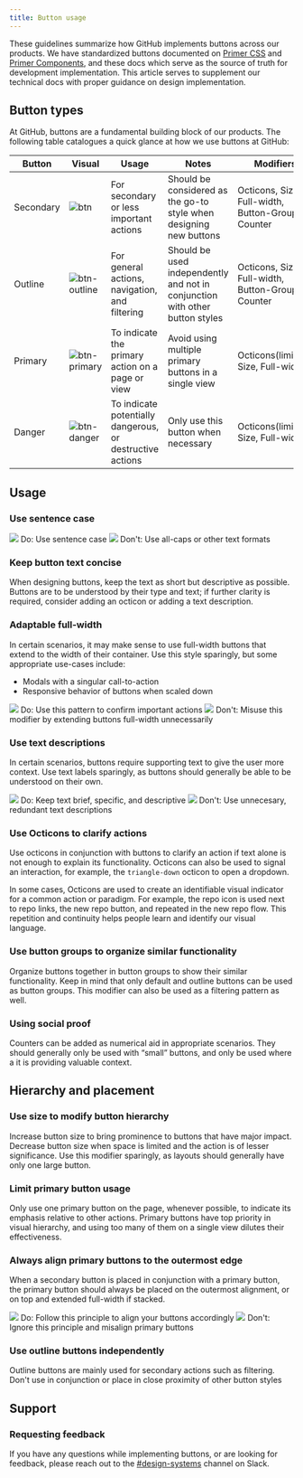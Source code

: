 ```yaml
---
title: Button usage
---
```



These guidelines summarize how GitHub implements buttons across our products. We have standardized buttons documented on [Primer CSS](https://styleguide.github.com/primer/) and [Primer Components](https://primer.style/components), and these docs which serve as the source of truth for development implementation. This article serves to supplement our technical docs with proper guidance on design implementation.

## Button types

At GitHub, buttons are a fundamental building block of our products. The following table catalogues a quick glance at how we use buttons at GitHub:

| Button    | Visual                                                                                                               | Usage                                                     | Notes                                                                        | Modifiers                                          |
| --------- | -------------------------------------------------------------------------------------------------------------------- | --------------------------------------------------------- | ---------------------------------------------------------------------------- | -------------------------------------------------- |
| Secondary | ![btn](https://user-images.githubusercontent.com/24916540/52498774-86e4c200-2b8e-11e9-953b-e0e7a70493ea.png)         | For secondary or less important actions                   | Should be considered as the go-to style when designing new buttons           | Octicons, Size, Full-width, Button-Groups, Counter |
| Outline   | ![btn-outline](https://user-images.githubusercontent.com/24916540/52498769-864c2b80-2b8e-11e9-984a-d5b88c846b74.png) | For general actions, navigation, and filtering            | Should be used independently and not in conjunction with other button styles | Octicons, Size, Full-width, Button-Groups, Counter |
| Primary   | ![btn-primary](https://user-images.githubusercontent.com/24916540/52498773-86e4c200-2b8e-11e9-804f-146d721d5191.png) | To indicate the primary action on a page or view          | Avoid using multiple primary buttons in a single view                        | Octicons(limited), Size, Full-width                |
| Danger    | ![btn-danger](https://user-images.githubusercontent.com/24916540/52498772-864c2b80-2b8e-11e9-8eeb-bef8729c1fd1.png)  | To indicate potentially dangerous, or destructive actions | Only use this button when necessary                                          | Octicons(limited), Size, Full-width                |

## Usage

### Use sentence case

<Flex>
  <Box width="100%" mr="2">
    <BorderBox border="1px solid" borderColor="green.5" mb="2">
      <img src="https://user-images.githubusercontent.com/24916540/52501276-d3330080-2b94-11e9-954e-38c0f09f8ca1.png" />
    </BorderBox>
    <Text fontWeight="bold" color="green.5">
      Do:
    </Text> Use sentence case
  </Box>
  <Box width="100%" mr="2">
    <BorderBox border="1px solid" borderColor="red.5" mb="2">
      <img src="https://user-images.githubusercontent.com/24916540/52501272-d3330080-2b94-11e9-8829-7d12aae36ba1.png" />
    </BorderBox>
    <Text fontWeight="bold" color="red.5">
      Don't:
    </Text> Use all-caps or other text formats
  </Box>
</Flex>

### Keep button text concise

When designing buttons, keep the text as short but descriptive as possible. Buttons are to be understood by their type and text; if further clarity is required, consider adding an octicon or adding a text description.

### Adaptable full-width

In certain scenarios, it may make sense to use full-width buttons that extend to the width of their container. Use this style sparingly, but some appropriate use-cases include:

- Modals with a singular call-to-action
- Responsive behavior of buttons when scaled down

<Flex>
  <Box width="100%" mr="2">
    <BorderBox border="1px solid" borderColor="green.5" mb="2">
      <img src="https://user-images.githubusercontent.com/24916540/52501273-d3330080-2b94-11e9-906c-27d9f745f0c5.png" />
    </BorderBox>
    <Text fontWeight="bold" color="green.5">
      Do:
    </Text> Use this pattern to confirm important actions
  </Box>
  <Box width="100%" mr="2">
    <BorderBox border="1px solid" borderColor="red.5" mb="2">
      <img src="https://user-images.githubusercontent.com/24916540/52501274-d3330080-2b94-11e9-823d-61964966cc7b.png" />
    </BorderBox>
    <Text fontWeight="bold" color="red.5">
      Don't:
    </Text> Misuse this modifier by extending buttons full-width unnecessarily
  </Box>
</Flex>

### Use text descriptions

In certain scenarios, buttons require supporting text to give the user more context. Use text labels sparingly, as buttons should generally be able to be understood on their own.

<Flex>
  <Box width="100%" mr="2">
    <BorderBox border="1px solid" borderColor="green.5" mb="2">
      <img src="https://user-images.githubusercontent.com/24916540/52501400-1b522300-2b95-11e9-8c47-71af68cfaeec.png" />
    </BorderBox>
    <Text fontWeight="bold" color="green.5">
      Do:
    </Text> Keep text brief, specific, and descriptive
  </Box>
  <Box width="100%" mr="2">
    <BorderBox border="1px solid" borderColor="red.5" mb="2">
      <img src="https://user-images.githubusercontent.com/24916540/53110379-cbfee180-3508-11e9-8762-04e3c8979afb.png" />
    </BorderBox>
    <Text fontWeight="bold" color="red.5">
      Don't:
    </Text> Use unnecesary, redundant text descriptions
  </Box>
</Flex>

### Use Octicons to clarify actions

Use octicons in conjunction with buttons to clarify an action if text alone is not enough to explain its functionality. Octicons can also be used to signal an interaction, for example, the `triangle-down` octicon to open a dropdown.

In some cases, Octicons are used to create an identifiable visual indicator for a common action or paradigm. For example, the repo icon is used next to repo links, the new repo button, and repeated in the new repo flow. This repetition and continuity helps people learn and identify our visual language.

### Use button groups to organize similar functionality

Organize buttons together in button groups to show their similar functionality. Keep in mind that only default and outline buttons can be used as button groups. This modifier can also be used as a filtering pattern as well.

### Using social proof

Counters can be added as numerical aid in appropriate scenarios. They should generally only be used with “small” buttons, and only be used where a it is providing valuable context.

## Hierarchy and placement

### Use size to modify button hierarchy

Increase button size to bring prominence to buttons that have major impact. Decrease button size when space is limited and the action is of lesser significance. Use this modifier sparingly, as layouts should generally have only one large button.

### Limit primary button usage

Only use one primary button on the page, whenever possible, to indicate its emphasis relative to other actions. Primary buttons have top priority in visual hierarchy, and using too many of them on a single view dilutes their effectiveness.

### Always align primary buttons to the outermost edge

When a secondary button is placed in conjunction with a primary button, the primary button should always be placed on the outermost alignment, or on top and extended full-width if stacked.

<Flex>
  <Box width="100%" mr="2">
    <BorderBox border="1px solid" borderColor="green.5" mb="2">
      <img src="https://user-images.githubusercontent.com/24916540/53112631-aa542900-350d-11e9-87e0-3f5d0655ec84.png" />
    </BorderBox>
    <Text fontWeight="bold" color="green.5">
      Do:
    </Text> Follow this principle to align your buttons accordingly
  </Box>
  <Box width="100%" mr="2">
    <BorderBox border="1px solid" borderColor="red.5" mb="2">
      <img src="https://user-images.githubusercontent.com/24916540/53112632-aa542900-350d-11e9-8d45-521b70bd1d93.png" />
    </BorderBox>
    <Text fontWeight="bold" color="red.5">
      Don't:
    </Text> Ignore this principle and misalign primary buttons
  </Box>
</Flex>

### Use outline buttons independently

Outline buttons are mainly used for secondary actions such as filtering. Don't use in conjunction or place in close proximity of other button styles

## Support

### Requesting feedback

If you have any questions while implementing buttons, or are looking for feedback, please reach out to the [#design-systems](https://github.slack.com/messages/C0ZCGGGJ2) channel on Slack.
